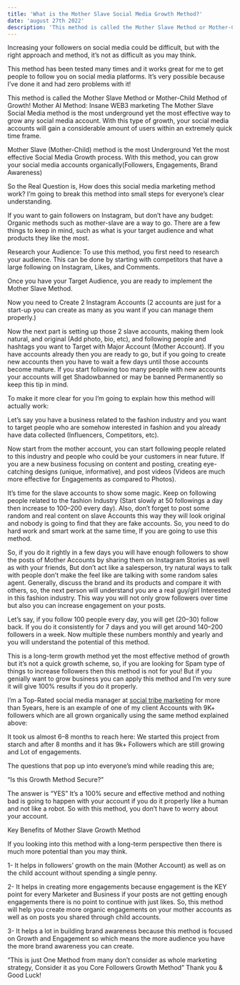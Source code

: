 ```yaml
---
title: 'What is the Mother Slave Social Media Growth Method?'
date: 'august 27th 2022'
description: 'This method is called the Mother Slave Method or Mother-Child Method of Growth!'
---
```


Increasing your followers on social media could be difficult, but with the right approach and method, it’s not as difficult as you may think.

This method has been tested many times and it works great for me to get people to follow you on social media platforms. It’s very possible because I’ve done it and had zero problems with it!

This method is called the Mother Slave Method or Mother-Child Method of Growth!
Mother AI Method: Insane WEB3 marketing
The Mother Slave Social Media method is the most underground yet the most effective way to grow any social media account. With this type of growth, your social media accounts will gain a considerable amount of users within an extremely quick time frame.

Mother Slave (Mother-Child) method is the most Underground Yet the most effective Social Media Growth process. With this method, you can grow your social media accounts organically(Followers, Engagements, Brand Awareness)


So the Real Question is, How does this social media marketing method work? I’m going to break this method into small steps for everyone’s clear understanding.

If you want to gain followers on Instagram, but don’t have any budget: Organic methods such as mother-slave are a way to go. There are a few things to keep in mind, such as what is your target audience and what products they like the most.

Research your Audience:
To use this method, you first need to research your audience. This can be done by starting with competitors that have a large following on Instagram, Likes, and Comments.

Once you have your Target Audience, you are ready to implement the Mother Slave Method.

Now you need to Create 2 Instagram Accounts (2 accounts are just for a start-up you can create as many as you want if you can manage them properly.)

Now the next part is setting up those 2 slave accounts, making them look natural, and original (Add photo, bio, etc), and following people and hashtags you want to Target with Major Account (Mother Account). If you have accounts already then you are ready to go, but if you going to create new accounts then you have to wait a few days until those accounts become mature. If you start following too many people with new accounts your accounts will get Shadowbanned or may be banned Permanently so keep this tip in mind.

To make it more clear for you I’m going to explain how this method will actually work:


Let’s say you have a business related to the fashion industry and you want to target people who are somehow interested in fashion and you already have data collected (Influencers, Competitors, etc).

Now start from the mother account, you can start following people related to this industry and people who could be your customers in near future. If you are a new business focusing on content and posting, creating eye-catching designs (unique, informative), and post videos (Videos are much more effective for Engagements as compared to Photos).

It’s time for the slave accounts to show some magic. Keep on following people related to the fashion Industry (Start slowly at 50 followings a day then increase to 100–200 every day). Also, don’t forget to post some random and real content on slave Accounts this way they will look original and nobody is going to find that they are fake accounts. So, you need to do hard work and smart work at the same time, If you are going to use this method.

So, if you do it rightly in a few days you will have enough followers to show the posts of Mother Accounts by sharing them on Instagram Stories as well as with your friends, But don’t act like a salesperson, try natural ways to talk with people don’t make the feel like are talking with some random sales agent. Generally, discuss the brand and its products and compare it with others, so, the next person will understand you are a real guy/girl Interested in this fashion industry. This way you will not only grow followers over time but also you can increase engagement on your posts.

Let’s say, if you follow 100 people every day, you will get (20–30) follow back. If you do it consistently for 7 days and you will get around 140–200 followers in a week. Now multiple these numbers monthly and yearly and you will understand the potential of this method.

This is a long-term growth method yet the most effective method of growth but it’s not a quick growth scheme, so, if you are looking for Spam type of things to increase followers then this method is not for you! But if you genially want to grow business you can apply this method and I’m very sure it will give 100% results if you do it properly.

I’m a Top-Rated social media manager at [social tribe marketing](https://socialtribe.xyz/) for more than 5years, here is an example of one of my client Accounts with 9K+ followers which are all grown organically using the same method explained above:


It took us almost 6–8 months to reach here: We started this project from starch and after 8 months and it has 9k+ Followers which are still growing and Lot of engagements.

The questions that pop up into everyone’s mind while reading this are;

“Is this Growth Method Secure?”

The answer is “YES” It’s a 100% secure and effective method and nothing bad is going to happen with your account if you do it properly like a human and not like a robot. So with this method, you don’t have to worry about your account.


Key Benefits of Mother Slave Growth Method

If you looking into this method with a long-term perspective then there is much more potential than you may think.

1- It helps in followers’ growth on the main (Mother Account) as well as on the child account without spending a single penny.

2- It helps in creating more engagements because engagement is the KEY point for every Marketer and Business if your posts are not getting enough engagements there is no point to continue with just likes. So, this method will help you create more organic engagements on your mother accounts as well as on posts you shared through child accounts.

3- It helps a lot in building brand awareness because this method is focused on Growth and Engagement so which means the more audience you have the more brand awareness you can create.

“This is just One Method from many don’t consider as whole marketing strategy, Consider it as you Core Followers Growth Method”
Thank you & Good Luck!

